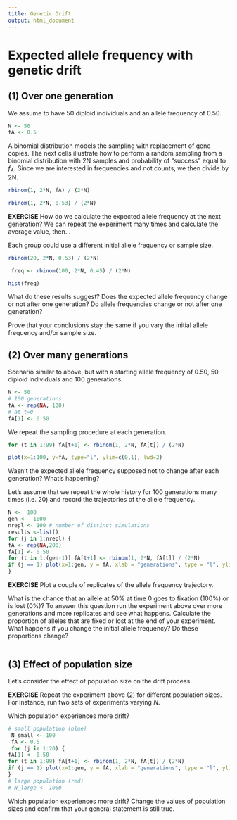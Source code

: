 ```yaml
---
title: Genetic Drift
output: html_document
---
```


# Expected allele frequency with genetic drift

## (1) Over one generation

We assume to have 50 diploid individuals and an allele frequency of 0.50.

```r
N <- 50
fA <- 0.5
```

A binomial distribution models the sampling with replacement of gene copies.
The next cells illustrate how to perform a random sampling from a binomial distribution with 2N samples and probability of "success" equal to $f_A$. Since we are interested in frequencies and not counts, we then divide by 2N.

```r
rbinom(1, 2*N, fA) / (2*N)
```

```r


rbinom(1, 2*N, 0.53) / (2*N)
```

__EXERCISE__ How do we calculate the expected allele frequency at the next generation? We can repeat the experiment many times and calculate the average value, then...

Each group could use a different initial allele frequency or sample size.

```r
rbinom(20, 2*N, 0.53) / (2*N)
```

```r
 freq <- rbinom(100, 2*N, 0.45) / (2*N)
```

```r
hist(freq)
```

What do these results suggest? Does the expected allele frequency change or not after one generation? Do allele frequencies change or not after one generation?

Prove that your conclusions stay the same if you vary the initial allele frequency and/or sample size.

## (2) Over many generations

Scenario similar to above, but with a starting allele frequency of 0.50, 50 diploid individuals and 100 generations.

```r
N <- 50
# 100 generations
fA <- rep(NA, 100)
# at t=0
fA[1] <- 0.50
```

We repeat the sampling procedure at each generation.

```r
for (t in 1:99) fA[t+1] <- rbinom(1, 2*N, fA[t]) / (2*N)
```

```r
plot(x=1:100, y=fA, type="l", ylim=c(0,1), lwd=2)
```

Wasn't the expected allele frequency supposed not to change after each generation? What's happening?

Let's assume that we repeat the whole history for 100 generations many times (i.e. 20) and record the trajectories of the allele frequency.

```r
N <-  100
gen <-  1000
nrepl <- 100 # number of distinct simulations
results <-list()
for (j in 1:nrepl) {
fA <- rep(NA,200)
fA[1] <- 0.50
for (t in 1:(gen-1)) fA[t+1] <- rbinom(1, 2*N, fA[t]) / (2*N)
if (j == 1) plot(x=1:gen, y = fA, xlab = "generations", type = "l", ylim= c(0,1), col = rainbow(nrepl)[j]) else lines(x=1:gen, y = fA, col = rainbow(nrepl)[j])
}
```

__EXERCISE__ Plot a couple of replicates of the allele frequency trajectory.

What is the chance that an allele at 50% at time 0 goes to fixation (100%) or is lost (0%)? To answer this question run the experiment above over more generations and more replicates and see what happens. Calculate the proportion of alleles that are fixed or lost at the end of your experiment. What happens if you change the initial allele frequency? Do these proportions change?

```r

```

## (3) Effect of population size

Let's consider the effect of population size on the drift process.

__EXERCISE__ Repeat the experiment above (2) for different population sizes. For instance, run two sets of experiments varying $N$.

Which population experiences more drift?

```r
# small population (blue)
 N_small <- 100
 fA <- 0.5
 for (j in 1:20) {
fA[1] <- 0.50
for (t in 1:99) fA[t+1] <- rbinom(1, 2*N, fA[t]) / (2*N)
if (j == 1) plot(x=1:gen, y = fA, xlab = "generations", type = "l", ylim= c(0,1), col = blue(nrepl)[j]) else lines(x=1:gen, y = fA, col = rainbow(nrepl)[j])
}
# large population (red)
# N_large <- 1000
```

Which population experiences more drift? Change the values of population sizes and confirm that your general statement is still true.
